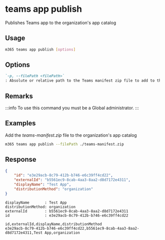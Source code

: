 
# teams app publish

Publishes Teams app to the organization's app catalog

## Usage

```sh
m365 teams app publish [options]
```

## Options

```md defintion-list
`-p, --filePath <filePath>`
: Absolute or relative path to the Teams manifest zip file to add to the app catalog
```

<Global />

## Remarks

:::info
To use this command you must be a Global administrator.
:::

## Examples

Add the _teams-manifest.zip_ file to the organization's app catalog

```sh
m365 teams app publish --filePath ./teams-manifest.zip
```

## Response

<Tabs>
  <TabItem value="json" label="JSON">

  ```json
  {
      "id": "e3e29acb-8c79-412b-b746-e6c39ff4cd22",
      "externalId": "b5561ec9-8cab-4aa3-8aa2-d8d7172e4311",
      "displayName": "Test App",
      "distributionMethod": "organization"
  }
  ```

  </TabItem>
  <TabItem value="text" label="Text">

  ```text
  displayName       : Test App
  distributionMethod: organization
  externalId        : b5561ec9-8cab-4aa3-8aa2-d8d7172e4311
  id                : e3e29acb-8c79-412b-b746-e6c39ff4cd22
  ```

  </TabItem>
  <TabItem value="csv" label="CSV">

  ```csv
  id,externalId,displayName,distributionMethod
  e3e29acb-8c79-412b-b746-e6c39ff4cd22,b5561ec9-8cab-4aa3-8aa2-d8d7172e4311,Test App,organization
  ```

  </TabItem>
</Tabs>
